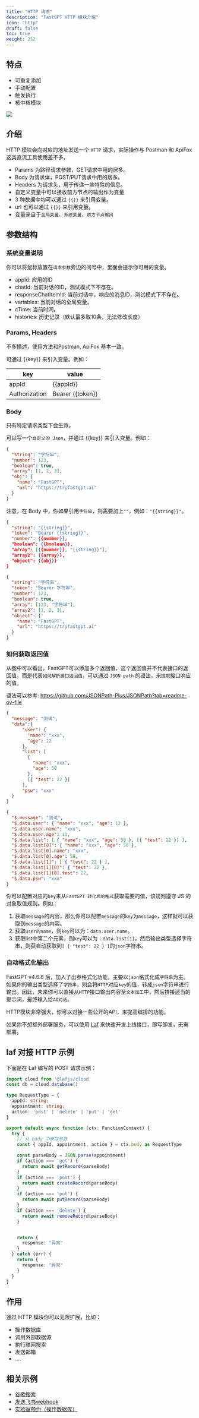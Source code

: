```yaml
---
title: "HTTP 请求"
description: "FastGPT HTTP 模块介绍"
icon: "http"
draft: false
toc: true
weight: 252
---
```



## 特点

- 可重复添加
- 手动配置
- 触发执行
- 核中核模块

![](/imgs/http1.jpg)

## 介绍

HTTP 模块会向对应的地址发送一个 `HTTP` 请求，实际操作与 Postman 和 ApiFox 这类直流工具使用差不多。

- Params 为路径请求参数，GET请求中用的居多。
- Body 为请求体，POST/PUT请求中用的居多。
- Headers 为请求头，用于传递一些特殊的信息。  
- 自定义变量中可以接收前方节点的输出作为变量
- 3 种数据中均可以通过 `{{}}` 来引用变量。
- url 也可以通过 `{{}}` 来引用变量。
- 变量来自于`全局变量`、`系统变量`、`前方节点输出`

## 参数结构

### 系统变量说明

你可以将鼠标放置在`请求参数`旁边的问号中，里面会提示你可用的变量。

- appId: 应用的ID
- chatId: 当前对话的ID，测试模式下不存在。
- responseChatItemId: 当前对话中，响应的消息ID，测试模式下不存在。
- variables: 当前对话的全局变量。
- cTime: 当前时间。
- histories: 历史记录（默认最多取10条，无法修改长度）

### Params, Headers

不多描述，使用方法和Postman, ApiFox 基本一致。

可通过 {{key}} 来引入变量。例如：

| key | value |
| --- | --- |
| appId | {{appId}} |
| Authorization | Bearer {{token}} |

### Body

只有特定请求类型下会生效。

可以写一个`自定义的 Json`，并通过 {{key}} 来引入变量。例如：

<Tabs>
  <Tab title="假设有一组变量" >


```json
{
  "string": "字符串",
  "number": 123,
  "boolean": true,
  "array": [1, 2, 3],
  "obj": {
    "name": "FastGPT",
    "url": "https://tryfastgpt.ai"
  }
}
```


  </Tab>
  <Tab title="Http 模块中的Body声明" >


注意，在 Body 中，你如果引用`字符串`，则需要加上`""`，例如：`"{{string}}"`。

```json
{
  "string": "{{string}}",
  "token": "Bearer {{string}}",
  "number": {{number}},
  "boolean": {{boolean}},
  "array": [{{number}}, "{{string}}"],
  "array2": {{array}},
  "object": {{obj}}
}
```


  </Tab>
  <Tab title="最终得到的解析" >


```json
{
  "string": "字符串",
  "token": "Bearer 字符串",
  "number": 123,
  "boolean": true,
  "array": [123, "字符串"],
  "array2": [1, 2, 3],
  "object": {
    "name": "FastGPT",
    "url": "https://tryfastgpt.ai"
  }
}
```


  </Tab>
</Tabs>

### 如何获取返回值

从图中可以看出，FastGPT可以添加多个返回值，这个返回值并不代表接口的返回值，而是代表`如何解析接口返回值`，可以通过 `JSON path` 的语法，来`提取`接口响应的值。

语法可以参考: https://github.com/JSONPath-Plus/JSONPath?tab=readme-ov-file

<Tabs>
  <Tab title="接口响应示例" >


```json
{
  "message": "测试",
  "data":{
      "user": {
        "name": "xxx",
        "age": 12
      },
      "list": [
        {
          "name": "xxx",
          "age": 50
        },
        [{ "test": 22 }]
      ],
      "psw": "xxx"
  }
}
```


  </Tab>
  <Tab title="提取示例" >


```json
{
  "$.message": "测试",
  "$.data.user": { "name": "xxx", "age": 12 },
  "$.data.user.name": "xxx",
  "$.data.user.age": 12,
  "$.data.list": [ { "name": "xxx", "age": 50 }, [{ "test": 22 }] ],
  "$.data.list[0]": { "name": "xxx", "age": 50 },
  "$.data.list[0].name": "xxx",
  "$.data.list[0].age": 50,
  "$.data.list[1]": [ { "test": 22 } ],
  "$.data.list[1][0]": { "test": 22 },
  "$.data.list[1][0].test": 22,
  "$.data.psw": "xxx"
}
```


  </Tab>
</Tabs>


你可以配置对应的`key`来从`FastGPT 转化后的格式`获取需要的值，该规则遵守 JS 的对象取值规则。例如：

1. 获取`message`的内容，那么你可以配置`message`的`key`为`message`，这样就可以获取到`message`的内容。
2. 获取`user的name`，则`key`可以为：`data.user.name`。
3. 获取list中第二个元素，则`key`可以为：`data.list[1]`，然后输出类型选择字符串，则获自动获取到`[ { "test": 22 } ]`的`json`字符串。

### 自动格式化输出

FastGPT v4.6.8 后，加入了出参格式化功能，主要以`json`格式化成`字符串`为主。如果你的输出类型选择了`字符串`，则会将`HTTP`对应`key`的值，转成`json`字符串进行输出。因此，未来你可以直接从`HTTP`接口输出内容至`文本加工`中，然后拼接适当的提示词，最终输入给`AI对话`。


<Alert context="warning">
HTTP模块非常强大，你可以对接一些公开的API，来提高编排的功能。

如果你不想额外部署服务，可以使用 [Laf](https://laf.dev/) 来快速开发上线接口，即写即发，无需部署。
</Alert>

## laf 对接 HTTP 示例


下面是在 Laf 编写的 POST 请求示例：

```ts
import cloud from '@lafjs/cloud'
const db = cloud.database()

type RequestType = {
  appId: string;
  appointment: string;
  action: 'post' | 'delete' | 'put' | 'get'
}

export default async function (ctx: FunctionContext) {
  try {
    // 从 body 中获取参数
    const { appId, appointment, action } = ctx.body as RequestType

    const parseBody = JSON.parse(appointment)
    if (action === 'get') {
      return await getRecord(parseBody)
    }
    if (action === 'post') {
      return await createRecord(parseBody)
    }
    if (action === 'put') {
      return await putRecord(parseBody)
    }
    if (action === 'delete') {
      return await removeRecord(parseBody)
    }


    return {
      response: "异常"
    }
  } catch (err) {
    return {
      response: "异常"
    }
  }
}
```

## 作用

通过 HTTP 模块你可以无限扩展，比如：
- 操作数据库
- 调用外部数据源
- 执行联网搜索
- 发送邮箱
- ....


## 相关示例

- [谷歌搜索](/docs/use-cases/app-cases/google_search/)
- [发送飞书webhook](/docs/use-cases/app-cases/feishu_webhook/)
- [实验室预约（操作数据库）](/docs/use-cases/app-cases/lab_appointment/)
